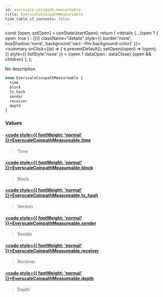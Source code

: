 ```yaml
---
id: everscale-coinpath-measureable
title: EverscaleCoinpathMeasureable
hide_table_of_contents: false
---
```







  const [open, setOpen] = useState(startOpen);
  return (
    <details {...(open ? { open: true } : {})} className="details" style={{ border:'none', boxShadow:'none', background:'var(--ifm-background-color)' }}>
      <summary
        onClick={(e) => {
          e.preventDefault();
          setOpen((open) => !open);
        }}
        style={{ listStyle:'none' }}
      >
      {open ? dataOpen : dataClose}
      </summary>
      {open && children}
    </details>
  );
};








No description


```graphql
enum EverscaleCoinpathMeasureable {
  time
  block
  tx_hash
  sender
  receiver
  depth
}
```




### Values

#### [<code style={{ fontWeight: 'normal' }}>EverscaleCoinpathMeasureable.<b>time</b></code>](#)  
> 
> 
> Time
> 

#### [<code style={{ fontWeight: 'normal' }}>EverscaleCoinpathMeasureable.<b>block</b></code>](#)  
> 
> 
> Block
> 

#### [<code style={{ fontWeight: 'normal' }}>EverscaleCoinpathMeasureable.<b>tx_hash</b></code>](#)  
> 
> 
> Version
> 

#### [<code style={{ fontWeight: 'normal' }}>EverscaleCoinpathMeasureable.<b>sender</b></code>](#)  
> 
> 
> Sender
> 

#### [<code style={{ fontWeight: 'normal' }}>EverscaleCoinpathMeasureable.<b>receiver</b></code>](#)  
> 
> 
> Receiver
> 

#### [<code style={{ fontWeight: 'normal' }}>EverscaleCoinpathMeasureable.<b>depth</b></code>](#)  
> 
> 
> Depth
> 



